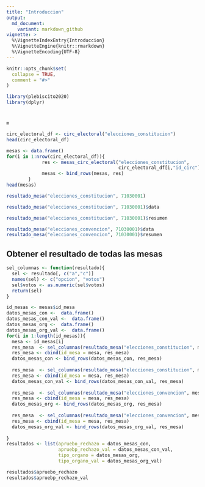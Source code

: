 ```yaml
---
title: "Introduccion"
output:
  md_document:
    variant: markdown_github
vignette: >
  %\VignetteIndexEntry{Introduccion}
  %\VignetteEngine{knitr::rmarkdown}
  %\VignetteEncoding{UTF-8}
---
```


```r
knitr::opts_chunk$set(
  collapse = TRUE,
  comment = "#>"
)
```

```r
library(plebiscito2020)
library(dplyr)
```

# 

```r
m
```


```r
circ_electoral_df <- circ_electoral("elecciones_constitucion")
head(circ_electoral_df)
```


```r
mesas <- data.frame()
for(i in 1:nrow(circ_electoral_df)){ 
             res <- mesas_circ_electoral("elecciones_constitucion",
                                         circ_electoral_df[i,"id_circ"])
             mesas <- bind_rows(mesas, res)
        }
head(mesas)
```

```r
resultado_mesa("elecciones_constitucion", 71030001)
```


```r
resultado_mesa("elecciones_constitucion", 71030001)$data
```

```r
resultado_mesa("elecciones_constitucion", 71030001)$resumen
```

```r
resultado_mesa("elecciones_convencion", 71030001)$data
resultado_mesa("elecciones_convencion", 71030001)$resumen
```


## Obtener el resultado de todas las mesas

```r
sel_columnas <- function(resultado){
  sel <- resultado[, c("a","c")]
  names(sel) <- c("opcion", "votos")
  sel$votos <- as.numeric(sel$votos)
  return(sel)
}
```

```r
id_mesas <- mesas$id_mesa
datos_mesas_con <-  data.frame()
datos_mesas_con_val <-  data.frame()
datos_mesas_org <-  data.frame()
datos_mesas_org_val <-  data.frame()
for(i in 1:length(id_mesas)){  
  mesa <- id_mesas[i]
  res_mesa  <- sel_columnas(resultado_mesa("elecciones_constitucion", mesa)$data)
  res_mesa <- cbind(id_mesa = mesa, res_mesa)
  datos_mesas_con <- bind_rows(datos_mesas_con, res_mesa)
  
  res_mesa  <- sel_columnas(resultado_mesa("elecciones_constitucion", mesa)$resumen)
  res_mesa <- cbind(id_mesa = mesa, res_mesa)
  datos_mesas_con_val <- bind_rows(datos_mesas_con_val, res_mesa)
  
  res_mesa  <- sel_columnas(resultado_mesa("elecciones_convencion", mesa)$data)
  res_mesa <- cbind(id_mesa = mesa, res_mesa)
  datos_mesas_org <- bind_rows(datos_mesas_org, res_mesa)
  
  res_mesa  <- sel_columnas(resultado_mesa("elecciones_convencion", mesa)$resumen)
  res_mesa <- cbind(id_mesa = mesa, res_mesa)
  datos_mesas_org_val <- bind_rows(datos_mesas_org_val, res_mesa)
  
}      
resultados <- list(apruebo_rechazo = datos_mesas_con,
                   apruebp_rechazo_val = datos_mesas_con_val,
                   tipo_organo = datos_mesas_org, 
                   tipo_organo_val = datos_mesas_org_val)

resultados$apruebo_rechazo
resultados$apruebp_rechazo_val

```


